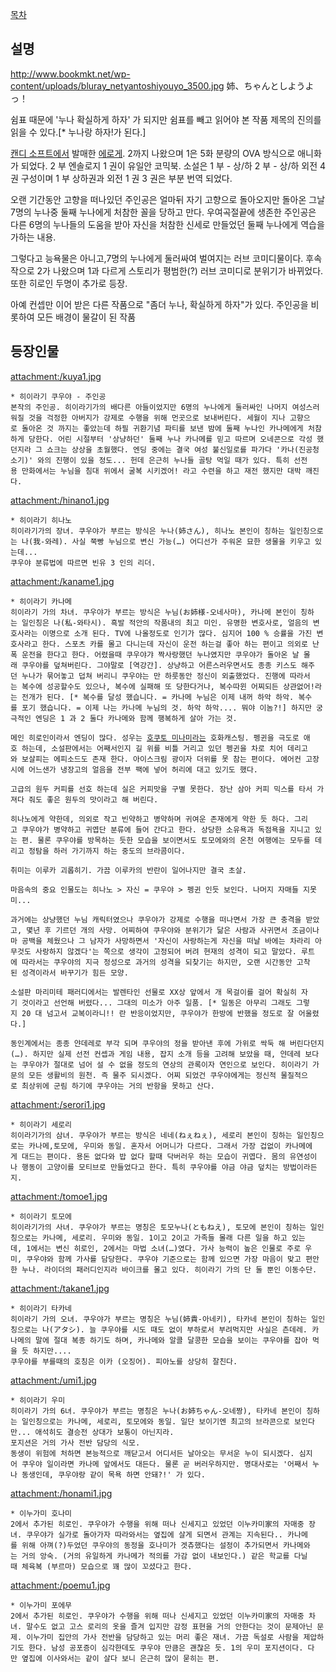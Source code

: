 [[목차]]

== 설명 ==

http://www.bookmkt.net/wp-content/uploads/bluray_netyantoshiyouyo_3500.jpg
姉、ちゃんとしようよっ！

쉼표 때문에 '누나 확실하게 하자' 가 되지만 쉼표를 빼고 읽어야 본 작품 제목의 진의를 읽을 수 있다.[* 누나랑 하자!가 된다.]

[[캔디 소프트]]에서 발매한 [[에로게]]. 2까지 나왔으며 1은 5화 분량의 OVA 방식으로 애니화가 되었다. 
2 부 엔솔로지 1 권이 유일안 코믹북.
소설은 1 부 - 상/하 2 부 - 상/하 외전 4 권 구성이며 1 부 상하권과 외전 1 권 3 권은 부분 번역 되었다.


오랜 기간동안 고향을 떠나있던 주인공은 얼마뒤 자기 고향으로 돌아오지만 돌아온 그날 7명의 누나중 둘째 누나에게 처참한 꼴을 당하고 만다. 우여곡절끝에 생존한 주인공은 다른 6명의 누나들의 도움을 받아 자신을 처참한 신세로 만들었던 둘째 누나에게 역습을 가하는 내용. 

그렇다고 능욕물은 아니고,7명의 누나에게 둘러싸여 벌여지는 러브 코미디물이다. 후속작으로 2가 나왔으며 1과 다르게 스토리가 평범한(?) 러브 코미디로 분위기가 바뀌었다. 또한 히로인 두명이 추가로 등장.

아예 컨셉만 이어 받은 다른 작품으로 "좀더 누나, 확실하게 하자"가 있다. 주인공을 비롯하여 모든 배경이 물갈이 된 작품

== 등장인물 ==
attachment:/kuya1.jpg
 * 히이라기 쿠우야 - 주인공
 본작의 주인공. 히이라기가의 배다른 아들이었지만 6명의 누나에게 둘러싸인 나머지 여성스러워질 것을 걱정한 아버지가 강제로 수행을 위해 먼곳으로 보내버린다. 세월이 지나 고향으로 돌아온 것 까지는 좋았는데 하필 귀환기념 파티를 보낸 밤에 둘째 누나인 카나메에게 처참하게 당한다. 어린 시절부터 '상냥하던' 둘째 누나 카나메를 믿고 따르며 오네콘으로 각성 했던지라 그 쇼크는 상상을 초월했다. 엔딩 중에는 결국 여성 불신일로를 파가다 '카나(진공청소기)' 와의 진행이 있을 정도... 헌데 은근히 누나들 골탕 먹일 때가 있다. 특히 선전용 만화에서는 누님을 침대 위에서 굴복 시키겠어! 라고 수련을 하고 재전 했지만 대박 깨진다.

attachment:/hinano1.jpg
 * 히이라기 히나노
 히이라기가의 장녀. 쿠우야가 부르는 방식은 누나(姉さん), 히나노 본인이 칭하는 일인칭으로는 나(我-와레). 사실 쭉빵 누님으로 변신 가능(…) 어디선가 주워온 묘한 생물을 키우고 있는데...
 쿠우야 분류법에 따르면 빈유 3 인의 리더.

attachment:/kaname1.jpg
 * 히이라기 카나메
 히이라기 가의 차녀. 쿠우야가 부르는 방식은 누님(お姉様-오네사마), 카나메 본인이 칭하는 일인칭은 나(私-와타시). 흑발 적안의 작품내의 최고 미인. 유명한 변호사로, 얼음의 변호사라는 이명으로 소개 된다. TV에 나올정도로 인기가 많다. 심지어 100 % 승률을 가진 변호사라고 한다. 스포츠 카를 몰고 다니는데 자신이 운전 하는걸 좋아 하는 편이고 의외로 난폭 운전을 한다고 한다. 어렸을때 쿠우야갸 짝사랑했던 누나였지만 쿠우야가 돌아온 날 몰래 쿠우야를 덮쳐버린다. 그야말로 [역강간]. 상냥하고 어른스러우면서도 종종 키스도 해주던 누나가 묶어놓고 덥쳐 버리니 쿠우야는 만 하룻동안 정신이 외출했었다. 진행에 따라서는 복수에 성공할수도 있으나, 복수에 실패해 또 당한다거나, 복수따윈 어찌되든 상관없어!라는 전개가 된다. [* 복수를 달성 했습니다. = 카나메 누님은 이제 내꺼 하악 하악. 복수를 포기 했습니다. = 이제 나는 카나메 누님의 것. 하악 하악.... 뭐야 이놈?!] 하지만 궁극적인 엔딩은 1 과 2 둘다 카나메와 함께 행복하게 살아 가는 것.

 메인 히로인이라서 엔딩이 많다. 성우는 [[호쿠토 미나미]]라는 호화캐스팅. 펭귄을 극도로 애호 하는데, 소설판에서는 어째서인지 길 위를 비틀 거리고 있던 펭귄을 차로 치어 데리고와 보살피는 에피소드도 존재 한다. 아이스크림 광이자 더위를 못 참는 편이다. 에어컨 고장시에 어느샌가 냉장고의 얼음을 전부 팩에 넣어 허리에 대고 있기도 했다. 

 고급의 원두 커피를 선호 하는데 실은 커피맛을 구별 못한다. 장난 삼아 커피 믹스를 타서 가져다 줘도 좋은 원두의 맛이라고 해 버린다.

 히나노에게 약한데, 의외로 작고 빈약하고 병약하며 귀여운 존재에게 약한 듯 하다. 그리고 쿠우야가 병약하고 귀엽단 분류에 들어 간다고 한다. 상당한 소유욕과 독점욕을 지니고 있는 편. 물론 쿠우야를 방목하는 듯한 모습을 보이면서도 토모에와의 온천 여행에는 모두를 데리고 정탐을 하러 가기까지 하는 중도의 브라콤이다. 

 취미는 이루카 괴롭히기. 가끔 이루카의 반란이 일어나지만 결국 초살. 

 마음속의 중요 인물도는 히나노 > 자신 = 쿠우야 > 펭귄 인듯 보인다. 나머지 자매들 지못미...

 과거에는 상냥했던 누님 캐릭터였으나 쿠우야가 강제로 수행을 떠나면서 가장 큰 충격을 받았고, 몇년 후 기르던 개의 사망. 어찌하여 쿠우야와 분위기가 닮은 사람과 사귀면서 조금이나마 공백을 체웠으나 그 남자가 사망하면서 '자신이 사랑하는게 자신을 떠날 바에는 차라리 아무것도 사랑하지 않겠다'는 쪽으로 생각이 고정되어 버려 현재의 성격이 되고 말았다. 루트에 따라서는 쿠우야의 지극 정성으로 과거의 성격을 되찾기는 하지만, 오랜 시간동안 고착된 성격이라서 바꾸기가 힘든 모양. 

 소설판 마리미테 패러디에서는 발렌타인 선물로 XX상 앞에서 개 목걸이를 걸어 확실히 자기 것이라고 선언해 버렸다... 그대의 미소가 아주 일품. [* 일동은 아무리 그래도 그렇지 20 대 넘고서 교복이라니!! 란 반응이었지만, 쿠우야가 한방에 반했을 정도로 잘 어울렸다.]

 동인계에서는 종종 얀데레로 부각 되며 쿠우야의 정을 받아낸 후에 가위로 싹둑 해 버린다던지(…). 하지만 실제 선전 컨셉과 게임 내용, 잡지 소개 등을 고려해 보았을 때, 얀데레 보다는 쿠우야가 절대로 넘어 설 수 없을 정도의 연상의 관록이자 연인으로 보인다. 히이라기 가문의 모든 생활비의 원천. 즉 물주 되시겠다. 어찌 되었건 쿠우야에게는 정신적 물질적으로 최상위에 군림 하기에 쿠우야는 거의 반항을 못하고 산다.
 
attachment:/serori1.jpg
 * 히이라기 세로리
 히이라기가의 삼녀. 쿠우야가 부르는 방식은 네네(ねぇねぇ), 세로리 본인이 칭하는 일인칭으로는 카나메,토모에, 우미와 동일. 혼자서 어머니가 다르다. 그래서 가장 겁없이 카나메에게 대드는 편이다. 용돈 없다와 밥 없다 할때 닥버러우 하는 모습이 귀엽다. 몸의 유연성이나 행동이 고양이를 모티브로 만들었다고 한다. 특히 쿠우야를 야금 야금 덮치는 방법이라든지.

attachment:/tomoe1.jpg
 * 히이라기 토모에 
 히이라기가의 사녀. 쿠우야가 부르는 명칭은 토모누나(ともねえ), 토모에 본인이 칭하는 일인칭으로는 카나메, 세로리. 우미와 동일. 1이고 2이고 가족들 몰래 다른 일을 하고 있는데, 1에서는 변신 히로인, 2에서는 마법 소녀(…)였다. 가사 능력이 높은 인물로 주로 우미, 쿠우야와 함께 가사를 담당한다. 쿠우야 기준으로는 함께 있으면 가장 마음이 맞고 편안한 누나. 라이더의 패러디인지라 바이크를 몰고 있다. 히이라기 가의 단 둘 뿐인 이동수단. 

attachment:/takane1.jpg
 * 히이라기 타카네 
 히이라기 가의 오녀. 쿠우야가 부르는 명칭은 누님(姉貴-아네키), 타카네 본인이 칭하는 일인칭으로는 나(アタシ). 늘 쿠우야를 시도 때도 없이 부하로서 부려먹지만 사실은 츤데레. 카나메의 말에 절대 복종 하기도 하며, 카나메와 알콜 달콩한 모습을 보이는 쿠우야를 잡아 먹을 듯 하지만....
 쿠우야를 부를때의 호칭은 이카 (오징어). 피아노를 상당히 잘친다. 

attachment:/umi1.jpg
 * 히이라기 우미
 히이라기 가의 6녀. 쿠우야가 부르는 명칭은 누나(お姉ちゃん-오네짱), 타카네 본인이 칭하는 일인칭으로는 카나메, 세로리, 토모에와 동일. 일단 보이기엔 최고의 브라콘으로 보인다만... 애석히도 결승전 상대가 보통이 아닌지라. 
 포지션은 거의 가사 전반 담당의 식모.
 동생이 위험에 처하면 본능적으로 깨닫고서 어디서든 날아오는 무서운 누이 되시겠다. 심지어 쿠우야 일이라면 카나메 앞에서도 대든다. 물론 곧 버러우하지만. 명대사로는 '어째서 누나 동생인데, 쿠우야랑 같이 목욕 하면 안돼?!' 가 있다. 

attachment:/honami1.jpg
 * 이누가미 호나미
 2에서 추가된 히로인. 쿠우야가 수행을 위해 떠나 신세지고 있었던 이누카미家의 자매중 장녀. 쿠우야가 실가로 돌아가자 따라와서는 옆집에 살게 되면서 관계는 지속된다.. 카나메를 위해 아껴(?)두었던 쿠우야의 동정을 호나미가 겟츄했다는 설정이 추가되면서 카나메와는 거의 앙숙. (거의 유일하게 카나메가 적의를 가감 없이 내보인다.) 같은 학교를 다닐때 체육복 (부르마) 모습으로 꽤 많이 꼬셨다고 한다.

attachment:/poemu1.jpg
 * 이누가미 포에무
 2에서 추가된 히로인. 쿠우야가 수행을 위해 떠나 신세지고 있었던 이누카미家의 자매중 차녀. 말수도 없고 고스 로리의 옷을 즐겨 입지만 감정 표현을 거의 안한다는 것이 문제아닌 문제. 이누가미 집안의 가사 전반을 담당하고 있는 머리 좋은 재녀. 가끔 독설로 사람을 제압하기도 한다. 남성 공포증이 심각한데도 쿠우야 만큼은 괜찮은 듯. 1의 우미 포지션이다. 다만 옆집에 이사와서는 같이 살다 보니 은근히 많이 묻히는 편.
